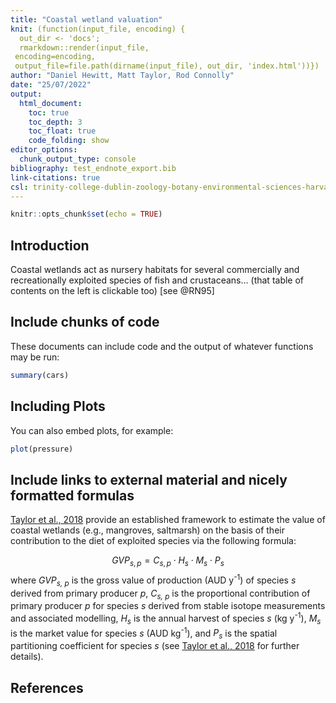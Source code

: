 ```yaml
---
title: "Coastal wetland valuation"
knit: (function(input_file, encoding) {
  out_dir <- 'docs';
  rmarkdown::render(input_file,
 encoding=encoding,
 output_file=file.path(dirname(input_file), out_dir, 'index.html'))})
author: "Daniel Hewitt, Matt Taylor, Rod Connolly"
date: "25/07/2022"
output: 
  html_document:
    toc: true
    toc_depth: 3
    toc_float: true
    code_folding: show
editor_options: 
  chunk_output_type: console
bibliography: test_endnote_export.bib
link-citations: true
csl: trinity-college-dublin-zoology-botany-environmental-sciences-harvard.csl
---
```


```r
knitr::opts_chunk$set(echo = TRUE)
```

## Introduction

Coastal wetlands act as nursery habitats for several commercially and recreationally exploited species of fish and crustaceans... (that table of contents on the left is clickable too) [see @RN95]

## Include chunks of code

These documents can include code and the output of whatever functions may be run:
```r

summary(cars)
```

## Including Plots

You can also embed plots, for example:

```r
plot(pressure)
```

## Include links to external material and nicely formatted formulas

[Taylor et al., 2018](https://doi.org/10.1016/j.ecolind.2017.08.044) provide an established framework to estimate the value of coastal wetlands (e.g., mangroves, saltmarsh) on the basis of their contribution to the diet of exploited species via the following formula: 

$$
GVP_{s,p} = C_{s,p}\cdot H_s\cdot M_s\cdot P_s
$$
where *GVP<sub>s, p</sub>* is the gross value of production (AUD y<sup>-1</sup>) of species *s* derived from primary producer *p*, *C<sub>s, p</sub>* is the proportional contribution of primary producer *p* for species *s* derived from stable isotope measurements and associated modelling, *H<sub>s</sub>* is the annual harvest of species *s* (kg y<sup>-1</sup>), *M<sub>s</sub>* is the market value for species *s* (AUD kg<sup>-1</sup>), and *P<sub>s</sub>* is the spatial partitioning coefficient for species *s* (see [Taylor et al., 2018](https://doi.org/10.1016/j.ecolind.2017.08.044) for further details).

## References